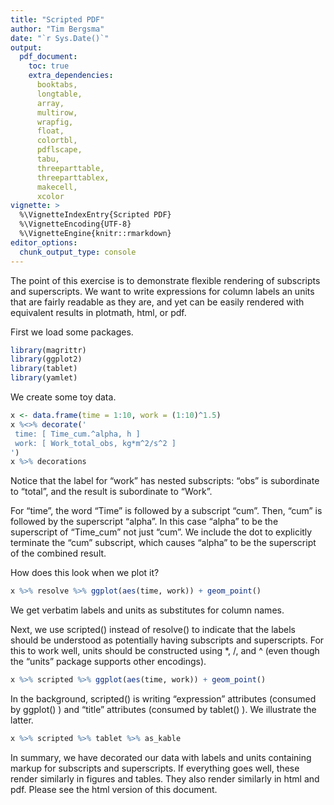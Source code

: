 ```yaml
---
title: "Scripted PDF"
author: "Tim Bergsma"
date: "`r Sys.Date()`"
output: 
  pdf_document:
    toc: true
    extra_dependencies:
      booktabs,
      longtable,
      array,
      multirow,
      wrapfig,
      float,
      colortbl,
      pdflscape,
      tabu,
      threeparttable,
      threeparttablex,
      makecell,
      xcolor
vignette: >
  %\VignetteIndexEntry{Scripted PDF}
  %\VignetteEncoding{UTF-8}
  %\VignetteEngine{knitr::rmarkdown}
editor_options: 
  chunk_output_type: console
---
```


The point of this exercise is to demonstrate flexible rendering of 
subscripts and superscripts.  We want to write expressions for 
column labels an units that are fairly readable as they are, and
yet can be easily rendered with equivalent results in 
plotmath, html, or pdf.

First we load some packages.

```r
library(magrittr)
library(ggplot2)
library(tablet)
library(yamlet)
```

We create some toy data.

```r
x <- data.frame(time = 1:10, work = (1:10)^1.5)
x %<>% decorate('
 time: [ Time_cum.^alpha, h ]
 work: [ Work_total_obs, kg*m^2/s^2 ]
')
x %>% decorations
```

Notice that the label for "work" has nested subscripts:  "obs" is
subordinate to "total", and the result is subordinate to "Work".

For "time", the word "Time" is followed by a subscript "cum".
Then, "cum" is followed by the superscript "alpha".
In this case "alpha" to be the superscript of "Time_cum" not just "cum".
We include the dot to explicitly terminate the "cum"
subscript, which causes "alpha" to be the superscript of
the combined result.

How does this look when we plot it?
```r
x %>% resolve %>% ggplot(aes(time, work)) + geom_point()
```

We get verbatim labels and units as substitutes for column names.

Next, we use scripted() instead of resolve() to indicate 
that the labels should be understood as
potentially having subscripts and superscripts.
For this to work well, units should be constructed
using *, /, and ^ (even though the "units"
package supports other encodings).

```r
x %>% scripted %>% ggplot(aes(time, work)) + geom_point()
```

In the background, scripted() is writing "expression" attributes
(consumed by ggplot() ) and "title" attributes (consumed by tablet() ).
We illustrate the latter.

```r
x %>% scripted %>% tablet %>% as_kable
```

In summary, we have decorated our data with labels and 
units containing markup for subscripts and superscripts.
If everything goes well, these render similarly 
in figures and tables.  They also render similarly in
html and pdf.  Please see the html version of this document.

